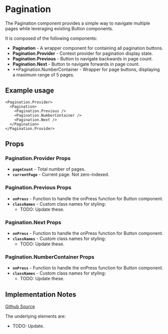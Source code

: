 

<Meta of={PaginationStories} />

# Pagination
The Pagination component provides a simple way to navigate multiple pages while leveraging existing Button components.

It is composed of the following components:

- **Pagination** - A wrapper component for containing all pagination buttons.
- **Pagination.Provider** - Context provider for pagination display state.
- **Pagination.Previous** - Button to navigate backwards in page count.
- **Pagination.Next** - Button to navigate forwards in page count.
- **Pagination.NumberContainer - Wrapper for page buttons, displaying a maximum range of 5 pages.


## Example usage
```tsx
<Pagination.Provider>
  <Pagination>
    <Pagination.Previous />
    <Pagination.NumberContainer />
    <Pagination.Next />
  </Pagination>
</Pagination.Provider>
```

<Canvas of={PaginationStories.Default} />

## Props

### Pagination.Provider Props
* **`pageCount`** - Total number of pages.
* **`currentPage`** - Current page. Not zero-indexed.

### Pagination.Previous Props
* **`onPress`** - Function to handle the onPress function for Button component.
* **`classNames`** - Custom class names for styling:
  * TODO: Update these.

### Pagination.Next Props
* **`onPress`** - Function to handle the onPress function for Button component.
* **`classNames`** - Custom class names for styling:
  * TODO: Update these.

### Pagination.NumberContainer Props
* **`onPress`** - Function to handle the onPress function for Button component.
* **`classNames`** - Custom class names for styling:
  * TODO: Update these.

## Implementation Notes

[Github Source](https://github.com/gohypergiant/standard-toolkit/tree/main/design-toolkit/components/src/components/pagination)

The underlying elements are:
- TODO: Update.
